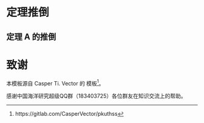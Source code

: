 \appendix

\bibliography{config/bib}

# 定理推倒

\raggedbottom

## 定理 A 的推倒

\flushbottom

\backmatter

# 致谢

本模板源自 Casper Ti. Vector 的 \LaTeX{} 模板^[https://gitlab.com/CasperVector/pkuthss]。


感谢中国海洋研究超级QQ群（183403725）各位群友在知识交流上的帮助。



